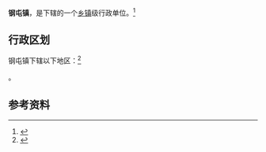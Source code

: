 {{中国乡级行政区|21/14/02/104/000}}

'''钢屯镇'''，是{{PRC admin/fullname|21/14/02/104/000|3}}下辖的一个[[乡镇|乡镇]]级行政单位。<ref>{{PRC admin/ref sgc|{{PRC admin/parent|21/14/02/104/000}}}}</ref>

== 行政区划 ==

钢屯镇下辖以下地区：<ref>{{PRC admin/ref sgc|21/14/02/104/000}}</ref>

{{PRC admin/children|21/14/02/104/000}}。

== 参考资料 ==

{{reflist}}

{{行政区划小作品}}
{{PRC admin/navcat|21/14/02/104/000}}